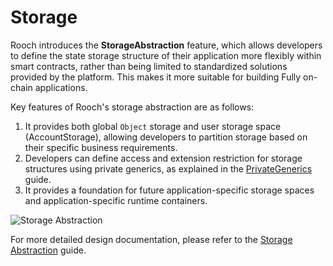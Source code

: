 # Storage

Rooch introduces the **StorageAbstraction** feature, which allows developers to define the state storage structure of their application more flexibly within smart contracts, rather than being limited to standardized solutions provided by the platform. This makes it more suitable for building Fully on-chain applications.

Key features of Rooch's storage abstraction are as follows:

1. It provides both global `Object` storage and user storage space (AccountStorage), allowing developers to partition storage based on their specific business requirements.
2. Developers can define access and extension restriction for storage structures using private generics, as explained in the [PrivateGenerics](../developer-guides/private-generics.en-US.mdx) guide.
3. It provides a foundation for future application-specific storage spaces and application-specific runtime containers.

![Storage Abstraction](/docs/rooch-design-storage-abstraction.svg)

For more detailed design documentation, please refer to the [Storage Abstraction](../dive-into-rooch/storage-abstraction.en-US.mdx) guide.